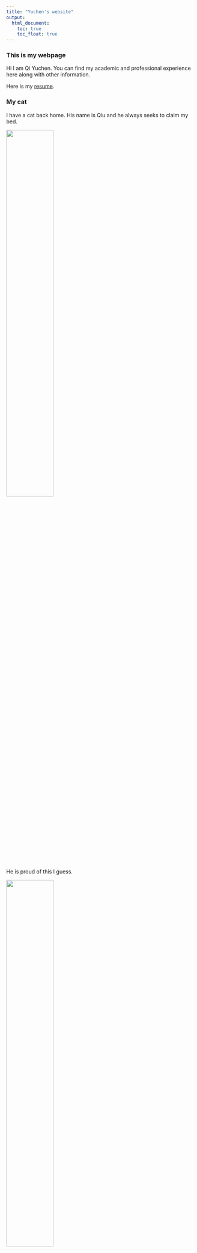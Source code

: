 ```yaml
---
title: "Yuchen's website"
output: 
  html_document:
    toc: true
    toc_float: true
---
```



### This is my webpage

Hi I am Qi Yuchen. You can find my academic and professional experience here along with other information.

Here is my [resume](resume.html).


### My cat

I have a cat back home. His name is Qiu and he always seeks to claim my bed.

<img src="images/Qiu_2.jpg" style="width:50%">


He is proud of this I guess.

<img src="images/Qiu_1.jpg" style="width:50%">